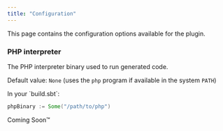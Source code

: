 ```yaml
---
title: "Configuration"
---
```



This page contains the configuration options available for the plugin.

### PHP interpreter

The PHP interpreter binary used to run generated code.

Default value: `None` (uses the `php` program if available in the system `PATH`)

<Tabs groupId="build-tool">
<TabItem value="sbt">
In your `build.sbt`:

```scala title="build.sbt"
phpBinary := Some("/path/to/php")
```

</TabItem>
<TabItem value='Mill (coming soon)'>
Coming Soon™
</TabItem>
</Tabs>
